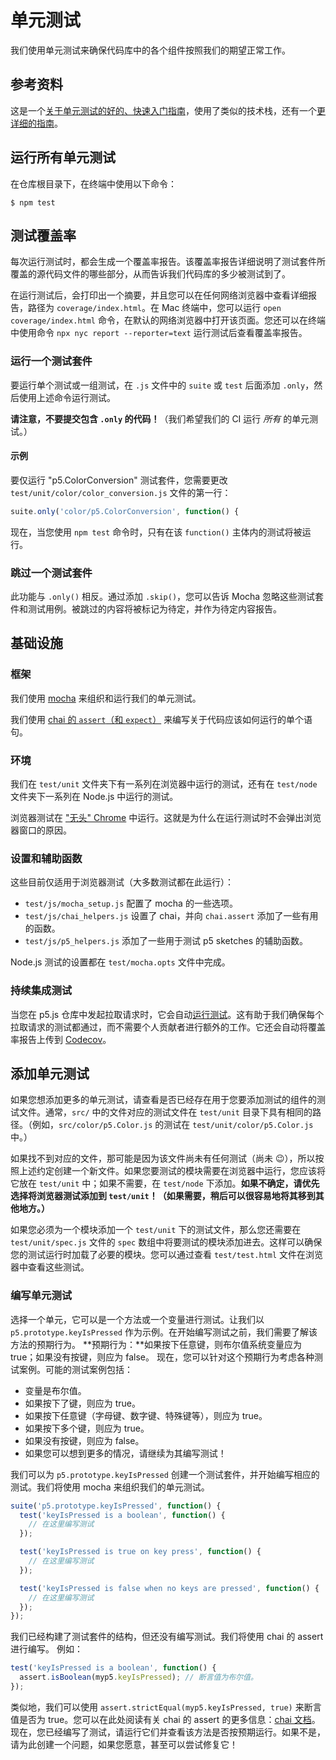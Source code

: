 # 单元测试

我们使用单元测试来确保代码库中的各个组件按照我们的期望正常工作。

## 参考资料

这是一个[关于单元测试的好的、快速入门指南](https://codeburst.io/javascript-unit-testing-using-mocha-and-chai-1d97d9f18e71)，使用了类似的技术栈，还有一个[更详细的指南](https://blog.logrocket.com/a-quick-and-complete-guide-to-mocha-testing-d0e0ea09f09d)。

## 运行所有单元测试

在仓库根目录下，在终端中使用以下命令：

```shellsession
$ npm test
```

## 测试覆盖率

每次运行测试时，都会生成一个覆盖率报告。该覆盖率报告详细说明了测试套件所覆盖的源代码文件的哪些部分，从而告诉我们代码库的多少被测试到了。

在运行测试后，会打印出一个摘要，并且您可以在任何网络浏览器中查看详细报告，路径为 `coverage/index.html`。在 Mac 终端中，您可以运行 `open coverage/index.html` 命令，在默认的网络浏览器中打开该页面。您还可以在终端中使用命令 `npx nyc report --reporter=text` 运行测试后查看覆盖率报告。

### 运行一个测试套件

要运行单个测试或一组测试，在 `.js` 文件中的 `suite` 或 `test` 后面添加 `.only`，然后使用上述命令运行测试。

**请注意，不要提交包含 `.only` 的代码！**（我们希望我们的 CI 运行 *所有* 的单元测试。）

#### 示例

要仅运行 "p5.ColorConversion" 测试套件，您需要更改 `test/unit/color/color_conversion.js` 文件的第一行：

```js
suite.only('color/p5.ColorConversion', function() {
```

现在，当您使用 `npm test` 命令时，只有在该 `function()` 主体内的测试将被运行。

### 跳过一个测试套件

此功能与 `.only()` 相反。通过添加 `.skip()`，您可以告诉 Mocha 忽略这些测试套件和测试用例。被跳过的内容将被标记为待定，并作为待定内容报告。

## 基础设施

### 框架

我们使用 [mocha](https://mochajs.org) 来组织和运行我们的单元测试。

我们使用 [chai 的 `assert`（和 `expect`）](https://www.chaijs.com/api/assert/) 来编写关于代码应该如何运行的单个语句。

### 环境

我们在 `test/unit` 文件夹下有一系列在浏览器中运行的测试，还有在 `test/node` 文件夹下一系列在 Node.js 中运行的测试。

浏览器测试在 ["无头" Chrome](https://developers.google.com/web/updates/2017/06/headless-karma-mocha-chai) 中运行。这就是为什么在运行测试时不会弹出浏览器窗口的原因。

### 设置和辅助函数

这些目前仅适用于浏览器测试（大多数测试都在此运行）：

* `test/js/mocha_setup.js` 配置了 mocha 的一些选项。
* `test/js/chai_helpers.js` 设置了 chai，并向 `chai.assert` 添加了一些有用的函数。
* `test/js/p5_helpers.js` 添加了一些用于测试 p5 sketches 的辅助函数。

Node.js 测试的设置都在 `test/mocha.opts` 文件中完成。

### 持续集成测试

当您在 p5.js 仓库中发起拉取请求时，它会自动[运行测试](https://github.com/processing/p5.js/actions)。这有助于我们确保每个拉取请求的测试都通过，而不需要个人贡献者进行额外的工作。它还会自动将覆盖率报告上传到 [Codecov](https://codecov.io/github/processing/p5.js)。

## 添加单元测试

如果您想添加更多的单元测试，请查看是否已经存在用于您要添加测试的组件的测试文件。通常，`src/` 中的文件对应的测试文件在 `test/unit` 目录下具有相同的路径。（例如，`src/color/p5.Color.js` 的测试在 `test/unit/color/p5.Color.js` 中。）

如果找不到对应的文件，那可能是因为该文件尚未有任何测试（尚未 😉），所以按照上述约定创建一个新文件。如果您要测试的模块需要在浏览器中运行，您应该将它放在 `test/unit` 中；如果不需要，在 `test/node` 下添加。**如果不确定，请优先选择将浏览器测试添加到 `test/unit`！（如果需要，稍后可以很容易地将其移到其他地方。）**

如果您必须为一个模块添加一个 `test/unit` 下的测试文件，那么您还需要在 `test/unit/spec.js` 文件的 `spec` 数组中将要测试的模块添加进去。这样可以确保您的测试运行时加载了必要的模块。您可以通过查看 `test/test.html` 文件在浏览器中查看这些测试。

### 编写单元测试

选择一个单元，它可以是一个方法或一个变量进行测试。让我们以 `p5.prototype.keyIsPressed` 作为示例。在开始编写测试之前，我们需要了解该方法的预期行为。
\*\*预期行为：\*\*如果按下任意键，则布尔值系统变量应为 true；如果没有按键，则应为 false。
现在，您可以针对这个预期行为考虑各种测试案例。可能的测试案例包括：

* 变量是布尔值。
* 如果按下了键，则应为 true。
* 如果按下任意键（字母键、数字键、特殊键等），则应为 true。
* 如果按下多个键，则应为 true。
* 如果没有按键，则应为 false。
* 如果您可以想到更多的情况，请继续为其编写测试！

我们可以为 `p5.prototype.keyIsPressed` 创建一个测试套件，并开始编写相应的测试。我们将使用 mocha 来组织我们的单元测试。

```js
suite('p5.prototype.keyIsPressed', function() {
  test('keyIsPressed is a boolean', function() {
    // 在这里编写测试
  });

  test('keyIsPressed is true on key press', function() {
    // 在这里编写测试
  });

  test('keyIsPressed is false when no keys are pressed', function() {
    // 在这里编写测试
  });
});
```

我们已经构建了测试套件的结构，但还没有编写测试。我们将使用 chai 的 assert 进行编写。
例如：

```js
test('keyIsPressed is a boolean', function() {
  assert.isBoolean(myp5.keyIsPressed); // 断言值为布尔值。
});
```

类似地，我们可以使用 `assert.strictEqual(myp5.keyIsPressed, true)` 来断言值是否为 true。您可以在此处阅读有关 chai 的 assert 的更多信息：[chai 文档](https://www.chaijs.com/api/assert/)。
现在，您已经编写了测试，请运行它们并查看该方法是否按预期运行。如果不是，请为此创建一个问题，如果您愿意，甚至可以尝试修复它！
